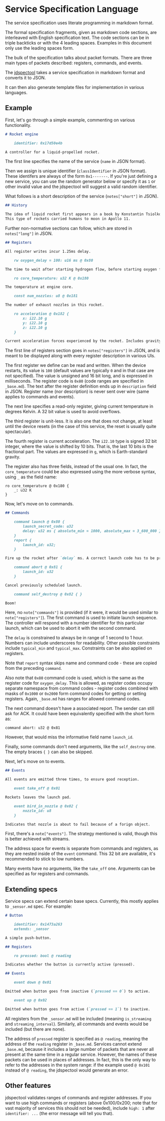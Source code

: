 
# Service Specification Language

The service specification uses literate programming in markdown format.

The formal specification fragments, given as markdown code sections, are interleaved with
English specification text.
The code sections can be in triple backticks or with the 4 leading spaces.
Examples in this document only use the leading spaces form.

The bulk of the specification talks about packet formats.
There are three main types of packets described: registers, commands, and events.

The [jdspectool](https://github.com/microsoft/jacdac/tree/master/spectool) takes a service specification in markdown format and converts it to JSON.

It can then also generate template files for implementation in various languages.

## Example

First, let's go through a simple example, commenting on various functionality.

```markdown
# Rocket engine

    identifier: 0x17d50e4b

A controller for a liquid-propelled rocket.
```

The first line specifies the name of the service (`name` in JSON format).

Then we assign is unique identifier (`classIdentifier` in JSON format).
These identifers are always of the form `0x1-------`.
If you're just defining a new service, you can use the random generator below or specify it as `1` or other invalid value
and the jdspectool will suggest a valid random identifier.

<RandomGenerator device={false} />

What follows is a short description of the service (`notes["short"]` in JSON).

```markdown
## History

The idea of liquid rocket first appears in a book by Konstantin Tsiolkovsky.
This type of rockets carried humans to moon in Apollo 11.
```

Further non-normative sections can follow, which are stored in `notes["long"]` in JSON.

```markdown
## Registers

All register writes incur 1.25ms delay.

    rw oxygen_delay = 100: u16 ms @ 0x80

The time to wait after starting hydrogen flow, before starting oxygen flow.

    ro core_temperature: u32 K @ 0x180

The temperature at engine core.

    const num_nozzles: u8 @ 0x181

The number of exhaust nozzles in this rocket.

    ro acceleration @ 0x182 {
        x: i22.10 g
        y: i22.10 g
        z: i22.10 g
    }

Current acceleration forces experienced by the rocket. Includes gravity.
```

The first line of registers section goes in `notes["registers"]` in JSON,
and is meant to be displayed along with every register description in various UIs.

The first register we define can be read and written.
When the device restarts, its value is `100` (default values are
typically `0` and in that case are not specified).
The value is unsigned and 16 bit long, and is expressed in milliseconds.
The register code is `0x80` (code ranges are specified in `_base.md`).
The text after the register definition ends up in `description` field in JSON.
Register name (nor description) is never sent over wire (same applies to commands
and events).

The next line specifies a read-only register, giving current temperature in degrees Kelvin.
A 32 bit value is used to avoid overflows.

The third register is unit-less.
It is also one that does not change, at least until the device resets
(in the case of this service, the reset is usually quite spectacular).

The fourth register is current acceleration.
The `i22.10` type is signed 32 bit integer, where the value is shifted by 10 bits.
That is, the last 10 bits is the fractional part.
The values are expressed in `g`, which is Earth-standard gravity.

The register also has three fields, instead of the usual one.
In fact, the `core_temperature` could be also expressed using the more verbose syntax,
using `_` as the field name:

```
ro core_temperature @ 0x180 {
    _: u32 K
}
```

Now, let's move on to commands.

```markdown
## Commands

    command launch @ 0x80 {
        launch_secret_code: u32
        delay: u32 ms { absolute_min = 1000, absolute_max = 3_600_000 }
    }
    report {
        launch_id: u32;
    }

Fire up the rocket after `delay` ms. A correct launch code has to be provided.

    command abort @ 0x81 {
        launch_id: u32
    }

Cancel previously scheduled launch.

    command self_destroy @ 0x82 { }

Boom!
```

Here, no `note["commands"]` is provided (if it were, it would be used similar to `note["registers"]`).
The first command is used to initiate launch sequence.
The controller will respond with a number identifier for this particular launch, which
can be used to abort it with the second command.

The `delay` is constrained to always be in range of 1 second to 1 hour.
Numbers can include underscores for readability.
Other possible constraints include `typical_min` and `typical_max`.
Constraints can be also applied on registers.

Note that `report` syntax skips name and command code - these are copied from the preceding
`command`.

Also note that `0x80` command code is used, which is the same as the register code for 
`oxygen_delay`.
This is allowed, as register codes occupy separate namespace from command codes -
register codes combined with masks of `0x1000` or `0x2000` form command codes
for getting or setting registers.
Again, `_base.md` has ranges for allowed command codes.

The next command doesn't have a associated report.
The sender can still ask for ACK.
It could have been equivalently specified with the short form as:

```
command abort: u32 @ 0x81
```

However, that would miss the informative field name `launch_id`.

Finally, some commands don't need arguments, like the `self_destroy` one.
The empty braces `{ }` can also be skipped.

Next, let's move on to events.

```markdown
## Events

All events are emitted three times, to ensure good reception.

    event take_off @ 0x01

Rockets leaves the launch pad.

    event bird_in_nozzle @ 0x02 {
        nozzle_id: u8
    }

Indicates that nozzle is about to fail because of a forign object.
```

First, there's a `note["events"]`.
The strategy mentioned is valid, though this is better achieved with streams.

The address space for events is separate from commands and registers, as they are nested
inside of the `event` command.
This 32 bit are available, it's recommended to stick to low numbers.

Many events have no arguments, like the `take_off` one.
Arguments can be specified as for registers and commands.

## Extending specs

Service specs can extend certain base specs.
Currently, this mostly applies to `_sensor.md` spec.
For example:

```markdown
# Button

    identifier: 0x1473a263
    extends: _sensor

A simple push-button.

## Registers

    ro pressed: bool @ reading

Indicates whether the button is currently active (pressed).

## Events

    event down @ 0x01

Emitted when button goes from inactive (`pressed == 0`) to active.

    event up @ 0x02

Emitted when button goes from active (`pressed == 1`) to inactive.
```

All registers from the `_sensor.md` will be included (meaning `is_streaming` and `streaming_interval`).
Similarly, all commands and events would be included (but there are none).

The address of `pressed` register is specified as `@ reading`, meaning the
address of the `reading` register in `_base.md`.
Services cannot extend `_base.md`, because it includes a large number of packets that are
never all present at the same time in a regular service.
However, the names of these packets can be used in places of addresses.
In fact, this is the only way to refer to the addresses in the system range:
if the example used `@ 0x101` instead of `@ reading`, the jdspectool would
generate an error.

## Other features

jdspectool validates ranges of commands and register addresses.
If you want to use high commands or registers (above 0x100/0x200; note that for vast majority
of services this should not be needed),
include `high: 1` after `identifier: ...` (the error message will tell you that).

